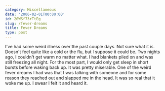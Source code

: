 ```yaml
---
category: Miscellaneous
date: '2006-02-01T00:00:00'
id: 20WSf73rTtEg
slug: /fever-dreams
title: Fever Dreams
type: post
---
```


I've had some weird illness over the past couple days. Not sure
what it is. Doesn't feel quite like a cold or the flu, but I
suppose it could be. Two nights ago, I couldn't get warm no matter
what. I had blankets piled on and was still freezing all night. For
the most part, I would only get sleep in short bursts before waking
back up. It was pretty miserable. One of the weird fever dreams I
had was that I was talking with someone and for some reason they
reached out and slapped me in the head. It was so real that it woke
me up. I swear I felt it and heard it.